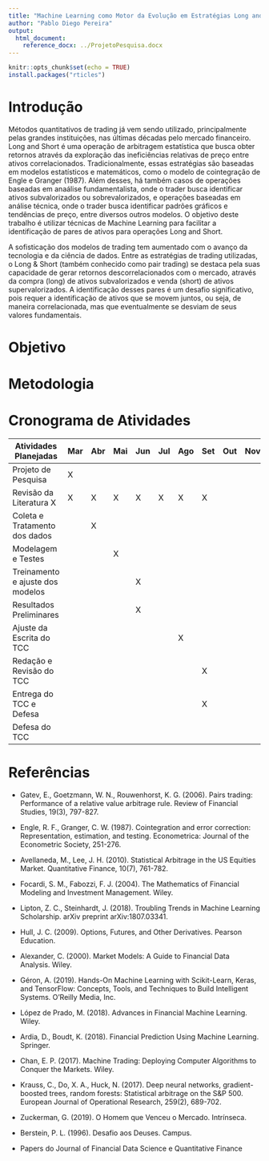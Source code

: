 ```yaml
---
title: "Machine Learning como Motor da Evolução em Estratégias Long and Short."
author: "Pablo Diego Pereira"
output:
  html_document:
    reference_docx: ../ProjetoPesquisa.docx
---
```


```r
knitr::opts_chunk$set(echo = TRUE)
install.packages("rticles")
```

# Introdução

Métodos quantitativos de trading já vem sendo utilizado, principalmente pelas grandes instituições, nas últimas décadas pelo mercado financeiro. Long and Short é uma operação de arbitragem estatística que busca obter retornos através da exploração das ineficiências relativas de preço entre ativos correlacionados. Tradicionalmente, essas estratégias são baseadas em modelos estatísticos e matemáticos, como o modelo de cointegração de Engle e Granger (1987). Além desses, há também casos de operações baseadas em anaálise fundamentalista, onde o trader busca identificar ativos subvalorizados ou sobrevalorizados, e operações baseadas em análise técnica, onde o trader busca identificar padrões gráficos e tendências de preço, entre diversos outros modelos. O objetivo deste trabalho é utilizar técnicas de Machine Learning para facilitar a identificação de pares de ativos para operações Long and Short.

A sofisticação dos modelos de trading tem aumentado com o avanço da tecnologia e da ciência de dados. Entre as estratégias de trading utilizadas, o Long & Short (também conhecido como pair trading) se destaca pela suas capacidade de gerar retornos descorrelacionados com o mercado, através da compra (long) de ativos subvalorizados e venda (short) de ativos supervalorizados. A identificação desses pares é um desafio significativo, pois requer a identificação de ativos que se movem juntos, ou seja, de maneira correlacionada, mas que eventualmente se desviam de seus valores fundamentais.

# Objetivo

# Metodologia

# Cronograma de Atividades

Atividades Planejadas | Mar | Abr | Mai | Jun | Jul | Ago | Set | Out | Nov | Dez | Jan
--- | --- | --- | --- | --- | --- | --- | --- | --- | --- | --- | ---
Projeto de Pesquisa | X
Revisão da Literatura X|X|X|X|X|X|X|X
Coleta e Tratamento dos dados ||X
Modelagem e Testes |||X
Treinamento e ajuste dos modelos ||||X
Resultados Preliminares ||||X
Ajuste da Escrita do TCC ||||||X
Redação e Revisão do TCC |||||||X
Entrega do TCC e Defesa |||||||X
Defesa do TCC ||||||||||X

# Referências

- Gatev, E., Goetzmann, W. N., Rouwenhorst, K. G. (2006). Pairs trading: Performance of a relative value arbitrage rule. Review of Financial Studies, 19(3), 797-827.
- Engle, R. F., Granger, C. W. (1987). Cointegration and error correction: Representation, estimation, and testing. Econometrica: Journal of the Econometric Society, 251-276.
- Avellaneda, M., Lee, J. H. (2010). Statistical Arbitrage in the US Equities Market. Quantitative Finance, 10(7), 761-782.
- Focardi, S. M., Fabozzi, F. J. (2004). The Mathematics of Financial Modeling and Investment Management. Wiley.
- Lipton, Z. C., Steinhardt, J. (2018). Troubling Trends in Machine Learning Scholarship. arXiv preprint arXiv:1807.03341.
- Hull, J. C. (2009). Options, Futures, and Other Derivatives. Pearson Education.
- Alexander, C. (2000). Market Models: A Guide to Financial Data Analysis. Wiley.
- Géron, A. (2019). Hands-On Machine Learning with Scikit-Learn, Keras, and TensorFlow: Concepts, Tools, and Techniques to Build Intelligent Systems. O'Reilly Media, Inc.
- López de Prado, M. (2018). Advances in Financial Machine Learning. Wiley.
- Ardia, D., Boudt, K. (2018). Financial Prediction Using Machine Learning. Springer.
- Chan, E. P. (2017). Machine Trading: Deploying Computer Algorithms to Conquer the Markets. Wiley.
- Krauss, C., Do, X. A., Huck, N. (2017). Deep neural networks, gradient-boosted trees, random forests: Statistical arbitrage on the S&P 500. European Journal of Operational Research, 259(2), 689-702.
- Zuckerman, G. (2019). O Homem que Venceu o Mercado. Intrínseca.
- Berstein, P. L. (1996). Desafio aos Deuses. Campus.

- Papers do Journal of Financial Data Science e Quantitative Finance
